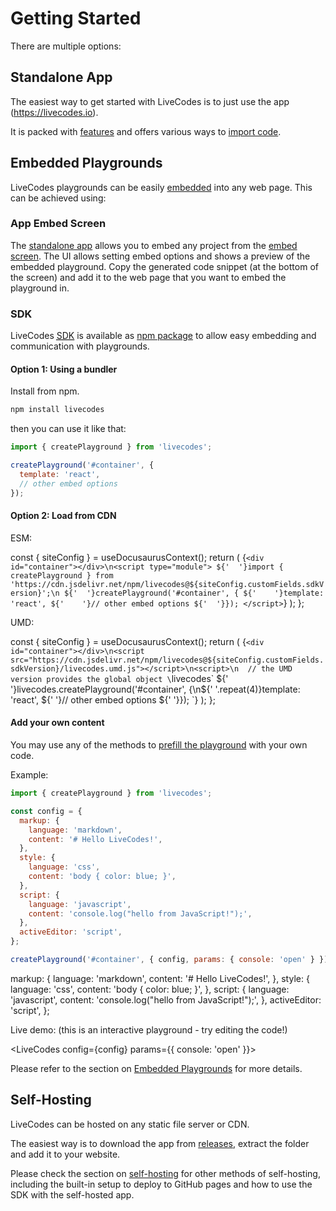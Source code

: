 # Getting Started


There are multiple options:

## Standalone App

The easiest way to get started with LiveCodes is to just use the app (https://livecodes.io).

It is packed with [features](./features/index.mdx) and offers various ways to [import code](./features/import.mdx).

## Embedded Playgrounds

LiveCodes playgrounds can be easily [embedded](./features/embeds.mdx) into any web page. This can be achieved using:

### App Embed Screen

The [standalone app](#standalone-app) allows you to embed any project from the [embed screen](./features/embeds.mdx). The UI allows setting embed options and shows a preview of the embedded playground.
Copy the generated code snippet (at the bottom of the screen) and add it to the web page that you want to embed the playground in.

### SDK

LiveCodes [<abbr title="Software Development Kit">SDK</abbr>](./sdk/index.mdx) is available as [npm package](https://www.npmjs.com/package/livecodes) to allow easy embedding and communication with playgrounds.

#### Option 1: Using a bundler

Install from npm.

```bash npm2yarn
npm install livecodes
```

then you can use it like that:

```js title="index.js"
import { createPlayground } from 'livecodes';

createPlayground('#container', {
  template: 'react',
  // other embed options
});
```

#### Option 2: Load from CDN

ESM:


  const { siteConfig } = useDocusaurusContext();
  return (
    <CodeBlock title="index.html" language="html">
      {`<div id="container"></div>\n<script type="module">
${'  '}import { createPlayground } from 'https://cdn.jsdelivr.net/npm/livecodes@${siteConfig.customFields.sdkVersion}';\n
${'  '}createPlayground('#container', {
${'    '}template: 'react',
${'    '}// other embed options
${'  '}});
</script>`}
    </CodeBlock>
  );
};

<ESMCode />

UMD:

  const { siteConfig } = useDocusaurusContext();
  return (
    <CodeBlock title="index.html" language="html">
      {`<div id="container"></div>\n<script src="https://cdn.jsdelivr.net/npm/livecodes@${siteConfig.customFields.sdkVersion}/livecodes.umd.js"></script>\n<script>\n  // the UMD version provides the global object \`livecodes\`
${' '}livecodes.createPlayground('#container', {\n${' '.repeat(4)}template: 'react',
${'    '}// other embed options
${' '}});
</script>
`}
    </CodeBlock>
  );
};

<UMDCode />

#### Add your own content

You may use any of the methods to [prefill the playground](./features/code-prefill.mdx) with your own code.

Example:

```js title="index.js"
import { createPlayground } from 'livecodes';

const config = {
  markup: {
    language: 'markdown',
    content: '# Hello LiveCodes!',
  },
  style: {
    language: 'css',
    content: 'body { color: blue; }',
  },
  script: {
    language: 'javascript',
    content: 'console.log("hello from JavaScript!");',
  },
  activeEditor: 'script',
};

createPlayground('#container', { config, params: { console: 'open' } });
```

  markup: {
    language: 'markdown',
    content: '# Hello LiveCodes!',
  },
  style: {
    language: 'css',
    content: 'body { color: blue; }',
  },
  script: {
    language: 'javascript',
    content: 'console.log("hello from JavaScript!");',
  },
  activeEditor: 'script',
};

Live demo:
(this is an interactive playground - try editing the code!)

<LiveCodes config={config} params={{ console: 'open' }}></LiveCodes>

Please refer to the section on [Embedded Playgrounds](./features/embeds.mdx) for more details.

## Self-Hosting

LiveCodes can be hosted on any static file server or CDN.

The easiest way is to download the app from [releases](https://github.com/live-codes/livecodes/releases), extract the folder and add it to your website.

Please check the section on [self-hosting](./features/self-hosting.mdx) for other methods of self-hosting, including the built-in setup to deploy to GitHub pages and how to use the SDK with the self-hosted app.
